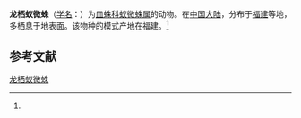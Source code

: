 {{Speciesbox
| name = 龙栖蚁微蛛
| status = 
| status_system = 
| image = 
| genus = Solenysa
| species = longqiensis
| authority = (Li et Song, 1992)<ref name='id13356'>{{cite web| url =http://www.bioinfo.cn/db05/BjdwSpecies.php?action=view&id=13356| title =龙栖蚁微蛛| work =《中国动物物种编目数据库》| publisher =中国科学院微生物研究所| author =中国科学院动物研究所| accessdate =2009-04-28| deadurl =yes| archiveurl =https://web.archive.org/web/20160305013553/http://www.bioinfo.cn/db05/BjdwSpecies.php?action=view&id=13356| archivedate =2016-03-05}}</ref>
}}

'''龙栖蚁微蛛'''（[[学名|学名]]：{{lang|la|''Solenysa longqiensis''}}）为[[皿蛛科|皿蛛科]][[蚁微蛛属|蚁微蛛属]]的动物。在[[中国大陆|中国大陆]]，分布于[[福建|福建]]等地，多栖息于地表面。该物种的模式产地在福建。<ref name='id13356'/>

== 参考文献 ==
{{reflist}}

{{Wikispecies|Solenysa longqiensis}}
{{Taxonbar|from=Q1058549}}

[[Category:蚁微蛛属|龙栖蚁微蛛]]


{{蜘蛛小作品}}